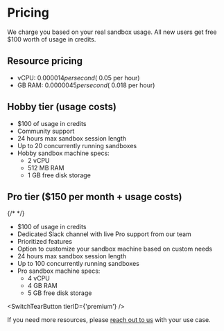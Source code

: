 
# Pricing

<ManageBilling />

We charge you based on your real sandbox usage. All new users get free $100 worth of usage in credits.

## Resource pricing
- vCPU: $0.000014 per second (~$0.05 per hour)
- GB RAM: $0.0000045 per second (~$0.018 per hour)

## Hobby tier (usage costs)
- $100 of usage in credits
- Community support
- 24 hours max sandbox session length
- Up to 20 concurrently running sandboxes
- Hobby sandbox machine specs:
  - 2 vCPU
  - 512 MB RAM
  - 1 GB free disk storage

## Pro tier ($150 per month + usage costs)
{/* <Promo/> */}
- $100 of usage in credits
- Dedicated Slack channel with live Pro support from our team
- Prioritized features
- Option to customize your sandbox machine based on custom needs
- 24 hours max sandbox session length
- Up to 100 concurrently running sandboxes
- Pro sandbox machine specs:
  - 4 vCPU
  - 4 GB RAM
  - 5 GB free disk storage

<SwitchTearButton tierID={'premium'} />

If you need more resources, please [reach out to us](/getting-help) with your use case.
